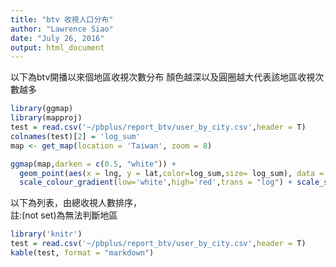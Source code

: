```yaml
---
title: "btv 收視人口分布"
author: "Lawrence Siao"
date: "July 26, 2016"
output: html_document
---
```


以下為btv開播以來個地區收視次數分布
顏色越深以及圓圈越大代表該地區收視次數越多
```r
library(ggmap)
library(mapproj)
test = read.csv('~/pbplus/report_btv/user_by_city.csv',header = T)
colnames(test)[2] = 'log_sum'
map <- get_map(location = 'Taiwan', zoom = 8)

ggmap(map,darken = c(0.5, "white")) +
  geom_point(aes(x = lng, y = lat,color=log_sum,size= log_sum), data = test)+
  scale_colour_gradient(low='white',high='red',trans = "log") + scale_size(trans='log')+ggtitle('btv viewers geographic distribution')

```


以下為列表，由總收視人數排序， </br>
註:(not set)為無法判斷地區
```r
library('knitr')
test = read.csv('~/pbplus/report_btv/user_by_city.csv',header = T)
kable(test, format = "markdown")
```

